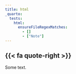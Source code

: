 ```yaml
---
title: html
_quarto:
  tests:
    html:
      ensureFileRegexMatches:
        - []
        - ["Note"]
---
```


::: {.callout-note icon=false}
## {{< fa quote-right >}}

Some text.

:::
